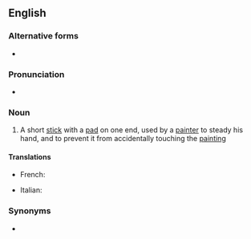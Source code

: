==English==

===Alternative forms===
* {{l|en|mahlstick}}

===Pronunciation===
* {{IPA|/ˈmɔːl.stɪk/|lang=en}}

===Noun===
{{wikipedia}}
{{en-noun}}

# {{lb|en|arts}} A short [[stick]] with a [[pad]] on one end, used by a [[painter]] to steady his hand, and to prevent it from accidentally touching the [[painting]]

====Translations====
{{trans-top}}
* French: {{t+|fr|appui-main|m}}
{{trans-mid}}
* Italian: {{t|it|appoggiamano|m}}
{{trans-bottom}}

===Synonyms===
* {{l|en|mahlstick}}